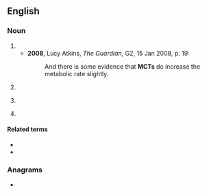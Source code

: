==English==

===Noun===
{{en-noun|~}}

# {{initialism of|en|medium-chain triglyceride}}
#* '''2008''', Lucy Atkins, ''The Guardian'', G2, 15 Jan 2008, p. 19:
#*: And there is some evidence that '''MCTs''' do increase the metabolic rate slightly.
# {{lb|en|aviation|travel}} {{initialism of|en|minimum connecting time}}
# {{lb|en|uncountable}} {{initialism of|en|monocrotaline}}
# {{lb|en|automotive}} {{initialism of|en|multi-clutch transmission}}

====Related terms====
{{sense|automotive}}
* {{l|en|DCT|gloss=dual clutch transmission}}
* {{l|en|CVT|gloss=continuously variable transmission}}

===Anagrams===
* {{anagrams|en|a=cmt|CMT|CTM|MTC|TCM|cmt|cmt.}}